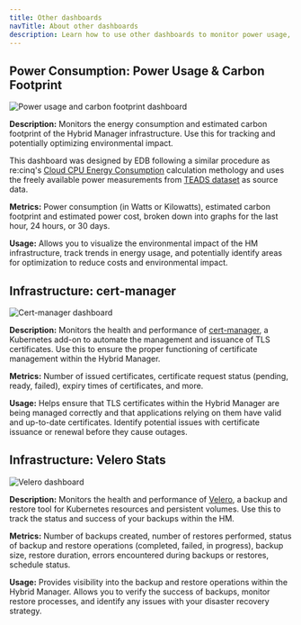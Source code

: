 ```yaml
---
title: Other dashboards
navTitle: About other dashboards
description: Learn how to use other dashboards to monitor power usage, certificates, Velero, and more, with Hybrid Manager.
---
```


## Power Consumption: Power Usage & Carbon Footprint

![Power usage and carbon footprint dashboard](../../../../images/power_emission_dashboard.png)

**Description:** Monitors the energy consumption and estimated carbon footprint of the Hybrid Manager infrastructure. Use this for tracking and potentially optimizing environmental impact.

This dashboard was designed by EDB following a similar procedure as re:cinq's [Cloud CPU Energy Consumption](https://re-cinq.com/blog/cloud-cpu-energy-consumption) calculation methology and uses the freely available power measurements from [TEADS dataset](https://docs.google.com/spreadsheets/d/1DqYgQnEDLQVQm5acMAhLgHLD8xXCG9BIrk-_Nv6jF3k/edit?gid=504755275#gid=504755275) as source data.

**Metrics:** Power consumption (in Watts or Kilowatts), estimated carbon footprint and estimated power cost, broken down into graphs for the last hour, 24 hours, or 30 days.

**Usage:** Allows you to visualize the environmental impact of the HM infrastructure, track trends in energy usage, and potentially identify areas for optimization to reduce costs and environmental impact.

## Infrastructure: cert-manager

![Cert-manager dashboard](../../../../images/cert-manager_dashboard.png)

**Description:** Monitors the health and performance of [cert-manager](https://cert-manager.io/docs/), a Kubernetes add-on to automate the management and issuance of TLS certificates. Use this to ensure the proper functioning of certificate management within the Hybrid Manager.

**Metrics:** Number of issued certificates, certificate request status (pending, ready, failed), expiry times of certificates, and more.

**Usage:** Helps ensure that TLS certificates within the Hybrid Manager are being managed correctly and that applications relying on them have valid and up-to-date certificates. Identify potential issues with certificate issuance or renewal before they cause outages.

## Infrastructure: Velero Stats

![Velero dashboard](../../../../images/velero_dashboard.png)

**Description:** Monitors the health and performance of [Velero](https://velero.io/docs/v1.7/), a backup and restore tool for Kubernetes resources and persistent volumes. Use this to track the status and success of your backups within the HM.

**Metrics:** Number of backups created, number of restores performed, status of backup and restore operations (completed, failed, in progress), backup size, restore duration, errors encountered during backups or restores, schedule status.

**Usage:** Provides visibility into the backup and restore operations within the Hybrid Manager. Allows you to verify the success of backups, monitor restore processes, and identify any issues with your disaster recovery strategy.
